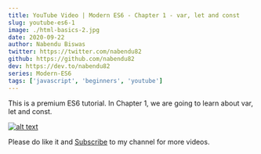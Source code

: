 ```yaml
---
title: YouTube Video | Modern ES6 - Chapter 1 - var, let and const
slug: youtube-es6-1
image: ./html-basics-2.jpg
date: 2020-09-22
author: Nabendu Biswas
twitter: https://twitter.com/nabendu82
github: https://github.com/nabendu82
dev: https://dev.to/nabendu82
series: Modern-ES6
tags: ['javascript', 'beginners', 'youtube']
---
```


This is a premium ES6 tutorial. In Chapter 1, we are going to learn about var, let and const.

<div className={styles.image__small}>

[![alt text](https://res.cloudinary.com/dxkxvfo2o/image/upload/v1600953437/Modern-Es6_ubvyx3.png)](https://www.youtube.com/watch?v=bjZArv82fdQ "ES6 Tutorial")

</div>

Please do like it and [Subscribe](https://www.youtube.com/channel/UCRf7mazcufqZxd2pR3oQJuQ?sub_confirmation=1) to my channel for more videos.


